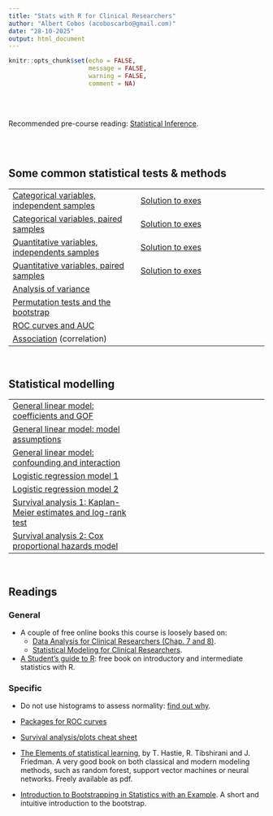 ```yaml
---
title: "Stats with R for Clinical Researchers"
author: "Albert Cobos (acoboscarbo@gmail.com)"
date: "28-10-2025"
output: html_document
---
```



```r
knitr::opts_chunk$set(echo = FALSE, 
                      message = FALSE, 
                      warning = FALSE,
                      comment = NA)

```

\
\

Recommended pre-course reading: [Statistical Inference](https://acobos.github.io/DA/statistical-inference.html).

\
\


## Some common statistical tests & methods

|  |  |
|------------------------------------|------------------------------------|
| [Categorical variables, independent samples](https://acobos.github.io/CDB_ed4/1_1_categ_indep.html#1) |[Solution to exes](1_1_categ_indep_exe_solution.R) |  
| [Categorical variables, paired samples](https://acobos.github.io/CDB_ed4/1_2_categ_paired.html) |[Solution to exes](1_2_categ_paired_exe_solution.R)  | 
| [Quantitative variables, independents samples](https://acobos.github.io/CDB_ed4/1_3_quant_indep.html) |[Solution to exes](1_3_quant_indep_exe_solution.R) |
| [Quantitative variables, paired samples](https://acobos.github.io/CDB_ed4/1_4_quant_paired.html)  |[Solution to exes](1_4_quant_paired_exe_solution.R)  |
| [Analysis of variance]()  |  |
| [Permutation tests and the bootstrap]()  |  |
| [ROC curves and AUC]()  |  |
| [Association](https://acobos.github.io/CDB_ed2/4_0_association.html#1) (correlation) | |

\

## Statistical modelling

|  |  |
|------------------------------------|------------------------------------|
| [General linear model: coefficients and GOF]() |  |
| [General linear model: model assumptions]() |  |
| [General linear model: confounding and interaction]() |  |
| [Logistic regression model 1]() |  |
| [Logistic regression model 2]() |  |
| [Survival analysis 1: Kaplan-Meier estimates and log-rank test]() |  |
| [Survival analysis 2: Cox proportional hazards model]() |  |

\

## Readings 

### General

- A couple of free online books this course is loosely based on:
  - [Data Analysis for Clinical Researchers (Chap. 7 and 8)](https://acobos.github.io/DA/index.html). 
  - [Statistical Modeling for Clinical Researchers](https://acobos.github.io/SM/index.html).

- [A Student’s guide to R](https://cran.r-project.org/doc/contrib/Horton+Pruim+Kaplan_MOSAIC-StudentGuide.pdf): free book on introductory and intermediate statistics with R.  


### Specific

- Do not use histograms to assess normality: [find out why](https://statisticsbyjim.com/basics/assessing-normality-histograms-probability-plots/).

- [Packages for ROC curves](https://rviews.rstudio.com/2019/03/01/some-r-packages-for-roc-curves/)

- [Survival analysis/plots cheat sheet](https://rpkgs.datanovia.com/survminer/survminer_cheatsheet.pdf)


- [The Elements of statistical learning](https://hastie.su.domains/ElemStatLearn/), by T. Hastie, R. Tibshirani and J. Friedman. A very good book on both classical and modern modeling methods, such as random forest, support vector machines or neural networks. Freely available as pdf.

- [Introduction to Bootstrapping in Statistics with an Example](https://statisticsbyjim.com/hypothesis-testing/bootstrapping/). A short and intuitive introduction to the bootstrap.
